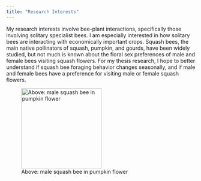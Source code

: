 ```yaml
---
title: "Research Interests"
---
```


My research interests involve bee-plant interactions, specifically those involving solitary specialist bees. I am especially interested in how solitary bees are interacting with economically important crops. Squash bees, the main native pollinators of squash, pumpkin, and gourds, have been widely studied, but not much is known about the floral sex preferences of male and female bees visiting squash flowers. For my thesis research, I hope to better understand if squash bee foraging behavior changes seasonally, and if male and female bees have a preference for visiting male or female squash flowers.

![Above: male squash bee in pumpkin flower](bee2.JPG){width="214"}
